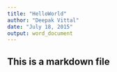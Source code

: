 ```yaml
---
title: "HelloWorld"
author: "Deepak Vittal"
date: "July 18, 2015"
output: word_document
---
```


## This is a markdown file
